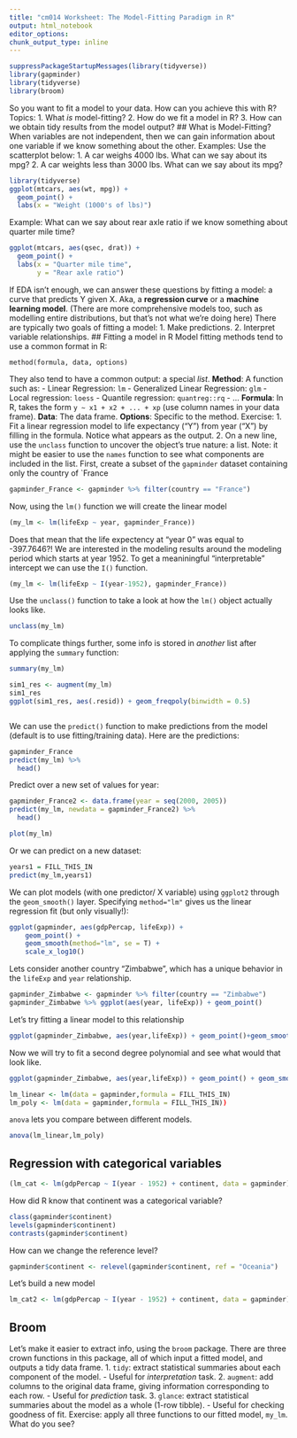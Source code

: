 ```yaml
---
title: "cm014 Worksheet: The Model-Fitting Paradigm in R"
output: html_notebook
editor_options: 
chunk_output_type: inline
---
```

```r
suppressPackageStartupMessages(library(tidyverse))
library(gapminder)
library(tidyverse)
library(broom)
```
So you want to fit a model to your data. How can you achieve this with R?
Topics:
1. What _is_ model-fitting?
2. How do we fit a model in R?
3. How can we obtain tidy results from the model output?
## What is Model-Fitting?
When variables are not independent, then we can gain information about one variable if we know something about the other.
Examples: Use the scatterplot below:
1. A car weighs 4000 lbs. What can we say about its mpg?
2. A car weights less than 3000 lbs. What can we say about its mpg?
```r
library(tidyverse)
ggplot(mtcars, aes(wt, mpg)) +
  geom_point() +
  labs(x = "Weight (1000's of lbs)")
```
Example: What can we say about rear axle ratio if we know something about quarter mile time?
```r
ggplot(mtcars, aes(qsec, drat)) + 
  geom_point() +
  labs(x = "Quarter mile time",
       y = "Rear axle ratio")
```


If EDA isn't enough, we can answer these questions by fitting a model: a curve that predicts Y given X. Aka, a __regression curve__ or a __machine learning model__. 
(There are more comprehensive models too, such as modelling entire distributions, but that's not what we're doing here)
There are typically two goals of fitting a model:
1. Make predictions.
2. Interpret variable relationships.
## Fitting a model in R
Model fitting methods tend to use a common format in R:

```
method(formula, data, options)
```

They also tend to have a common output: a special _list_. 
__Method__:
A function such as:
- Linear Regression: `lm`
- Generalized Linear Regression: `glm`
- Local regression: `loess`
- Quantile regression: `quantreg::rq`
- ...
__Formula__:
In R, takes the form `y ~ x1 + x2 + ... + xp` (use column names in your data frame).
__Data__: The data frame.
__Options__: Specific to the method.
Exercise:
1. Fit a linear regression model to life expectancy ("Y") from year ("X") by filling in the formula. Notice what appears as the output.
2. On a new line, use the `unclass` function to uncover the object's true nature: a list. Note: it might be easier to use the `names` function to see what components are included in the list. 
First, create a subset of the `gapminder` dataset containing only the country of `France
```r
gapminder_France <- gapminder %>% filter(country == "France")
```



Now, using the `lm()` function we will create the linear model
```r
(my_lm <- lm(lifeExp ~ year, gapminder_France))
```


Does that mean that the life expectency at "year 0" was equal to -397.7646?!
We are interested in the modeling results around the modeling period which starts at year 1952. To get a meaniningful "interpretable" intercept we can use the `I()` function.
```r
(my_lm <- lm(lifeExp ~ I(year-1952), gapminder_France))
```


Use the `unclass()` function to take a look at how the `lm()` object actually looks like.
```r
unclass(my_lm)
```
To complicate things further, some info is stored in _another_ list after applying the `summary` function:
```r
summary(my_lm)
```

```r
sim1_res <- augment(my_lm)
sim1_res
ggplot(sim1_res, aes(.resid)) + geom_freqpoly(binwidth = 0.5)
```

```r

```



We can use the `predict()` function to make predictions from the model (default is to use fitting/training data). Here are the predictions:
```r
gapminder_France
predict(my_lm) %>% 
  head()
```

Predict over a new set of values for year:
```r
gapminder_France2 <- data.frame(year = seq(2000, 2005))
predict(my_lm, newdata = gapminder_France2) %>%
  head()

```

```r
plot(my_lm)
```



Or we can predict on a new dataset:
```r
years1 = FILL_THIS_IN
predict(my_lm,years1)
```


We can plot models (with one predictor/ X variable) using `ggplot2` through the `geom_smooth()` layer. Specifying `method="lm"` gives us the linear regression fit (but only visually!):
```r
ggplot(gapminder, aes(gdpPercap, lifeExp)) +
    geom_point() +
    geom_smooth(method="lm", se = T) +
    scale_x_log10()
```


Lets consider another country "Zimbabwe", which has a unique behavior in the `lifeExp` and `year` relationship.
```r
gapminder_Zimbabwe <- gapminder %>% filter(country == "Zimbabwe")
gapminder_Zimbabwe %>% ggplot(aes(year, lifeExp)) + geom_point()
```



Let's try fitting a linear model to this relationship
```r
ggplot(gapminder_Zimbabwe, aes(year,lifeExp)) + geom_point()+geom_smooth(method = "lm", se = F)
```


Now we will try to fit a second degree polynomial and see what would that look like.
```r
ggplot(gapminder_Zimbabwe, aes(year,lifeExp)) + geom_point() + geom_smooth(method = "lm", formula = y ~ poly(I(x-1952), degree = 2))
```





```r
lm_linear <- lm(data = gapminder,formula = FILL_THIS_IN)
lm_poly <- lm(data = gapminder,formula = FILL_THIS_IN))
```



`anova` lets you compare between different models.
```r
anova(lm_linear,lm_poly)
```
## Regression with categorical variables
```r
(lm_cat <- lm(gdpPercap ~ I(year - 1952) + continent, data = gapminder))
```
How did R know that continent was a categorical variable?
```r
class(gapminder$continent)
levels(gapminder$continent)
contrasts(gapminder$continent)
```
How can we change the reference level?
```r
gapminder$continent <- relevel(gapminder$continent, ref = "Oceania")
```
Let's build a new model
```r
lm_cat2 <- lm(gdpPercap ~ I(year - 1952) + continent, data = gapminder)
```
## Broom
Let's make it easier to extract info, using the `broom` package. There are three crown functions in this package, all of which input a fitted model, and outputs a tidy data frame.
1. `tidy`: extract statistical summaries about each component of the model.
- Useful for _interpretation_ task.
2. `augment`: add columns to the original data frame, giving information corresponding to each row.
- Useful for _prediction_ task.
3. `glance`: extract statistical summaries about the model as a whole (1-row tibble).
- Useful for checking goodness of fit.
Exercise: apply all three functions to our fitted model, `my_lm`. What do you see?
```r
```